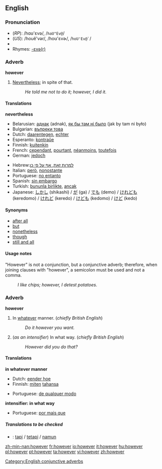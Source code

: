==English==

{{rank|father|nor|moment|227|however|enough|quite|brought}}

===Pronunciation===
*(''RP''): /hɑʊ'εvə/, /<tt>haU"Ev@</tt>/
*(''US''): /houĕ'vər/, /hoʊ'ɛvɚ/, /<tt>hoU'Ev@`</tt>/<!--please check the IPA and SAMPA-->
*{{audio|en-us-however.ogg|Audio (US)}}
*Rhymes: [[Rhymes:English:-ɛvə(r)|-ɛvə(r)]]

===Adverb===
'''however'''

#[[Nevertheless]]; in spite of that.
#:''He told me not to do it; however, I did it.''

====Translations====

'''nevertheless'''
{{top}}
*Belarusian: [[аднак]] (adnak), [[як бы там ні было]] (jak by tam ni było)
*Bulgarian: [[въпреки това]]
*Dutch: [[daarentegen]], [[echter]]
*Esperanto: [[kontraŭe]]
*Finnish: [[kuitenkin]]
*French: [[cependant]], [[pourtant]], [[néanmoins]], [[toutefois]]
*German: [[jedoch]]
{{mid}}
*Hebrew:[[למרות זאת, אף על פי כן]]
*Italian: [[però]], [[nonostante]]
*Portuguese: [[no entanto]]
*Spanish: [[sin embargo]]
*Turkish: [[bununla birlikte]], [[ancak]]
*Japanese: [[しかし]] (shikashi) / [[が]] (ga) / [[でも]] (demo) / [[けれども]] (keredomo) / [[けれど]] (keredo) / [[けども]] (kedomo) / [[けど]] (kedo)
{{bottom}}

====Synonyms====
*[[after all]]
*[[but]]
*[[nonetheless]]
*[[though]]
*[[still and all]]

====Usage notes====
"However" is not a conjunction, but a conjunctive adverb; therefore, when joining clauses with "however", a semicolon must be used and not a comma.
:''I like chips; however, I detest potatoes.''
{{unreferenced|BS}}

===Adverb===
'''however'''

#In [[whatever]] manner. (''chiefly British English'')
#:''Do it however you want.''
#(''as an intensifier'') In what way. (''chiefly British English'')
#:''However did you do that?''

====Translations====

'''in whatever manner'''
{{top}}
*Dutch: [[eender hoe]]
*Finnish: [[miten]] [[tahansa]]
{{mid}}
*Portuguese: [[de qualquer modo]]
{{bottom}}

'''intensifier: in what way'''
{{top}}
*Portuguese: [[por mais que]] 
{{mid}}
{{bottom}}

=====Translations to be checked=====
<!--Remove this section once all of the translations below have been moved into the tables above.-->
{{checktrans}}

*{{ttbc|Indonesian}}: [[tapi]] / [[tetapi]] / [[namun]]

[[Category:English conjunctive adverbs]]

[[zh-min-nan:however]]
[[fr:however]]
[[io:however]]
[[it:however]]
[[hu:however]]
[[pl:however]]
[[pt:however]]
[[ta:however]]
[[vi:however]]
[[zh:however]]